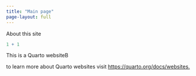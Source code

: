 ```yaml
---
title: "Main page"
page-layout: full
---
```

About this site

```r
1 + 1
```

This is a Quarto websiteB

to learn more about Quarto websites visit <https://quarto.org/docs/websites.>

